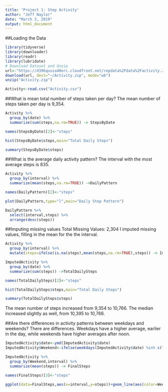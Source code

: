 ---
title: 'Project 1: Step Activity'
author: "Jeff Naylor"
date: "March 3, 2019"
output: html_document
---

##Loading the Data

```{r}
library(tidyverse)
library(downloader)
library(readr)
library(lubridate)
# Download Dataset and Unzip
url<-"https://d396qusza40orc.cloudfront.net/repdata%2Fdata%2Factivity.zip"
download(url, dest="~/Activity.zip", mode="wb") 
unzip("Activity.zip")

Activity<-read.csv("Activity.csv")
```

##What is mean total number of steps taken per day?
The mean number of steps taken per day is 9,354.
```{r}
Activity %>%
  group_by(date) %>%
  summarize(sum(steps,na.rm=TRUE)) -> StepsByDate

names(StepsByDate)[2]<-"steps"

hist(StepsByDate$steps,main="Total Daily Steps")

summary(StepsByDate$steps)
```
##What is the average daily activity pattern?
The interval with the most average steps is 835.
```{r}
Activity %>%
  group_by(interval) %>%
  summarize(mean(steps,na.rm=TRUE)) ->DailyPattern

names(DailyPattern)[2]<-"steps"

plot(DailyPattern,type="l",main="Daily Step Pattern")

DailyPattern %>%
  select(interval,steps) %>%
  arrange(desc(steps))
```
##Imputing missing values
Total Missing Values: 2,304
I imputed missing values, filling in the mean for the the interval.

```{r}
Activity %>%
  group_by(interval) %>%
  mutate(steps=ifelse(is.na(steps),mean(steps,na.rm=TRUE),steps)) -> ImputedActivity

ImputedActivity %>%
  group_by(date) %>%
  summarize(sum(steps)) ->TotalDailySteps

names(TotalDailySteps)[2]<-"steps"

hist(TotalDailySteps$steps,main="Total Daily Steps")

summary(TotalDailySteps$steps)
```
The mean number of steps increased from 9,354 to 10,766.  The median increased slightly as well, from 10,395 to 10,766.

##Are there differences in activity patterns between weekdays and weekends?
There are differences.  Weekdays have a higher average, earlier in the day, while weekends have higher averages after noon.
```{r}
ImputedActivity$date<-ymd(ImputedActivity$date)
ImputedActivity$Weekend<-ifelse(weekdays(ImputedActivity$date) %in% c("Saturday","Sunday"),"weekend","weekday")

ImputedActivity %>%
  group_by(Weekend,interval) %>%
  summarize(mean(steps)) -> FinalSteps

names(FinalSteps)[3]<-"steps"

ggplot(data=FinalSteps,aes(x=interval,y=steps))+geom_line(aes(color=Weekend))
```



